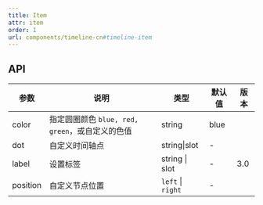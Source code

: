 ```yaml
---
title: Item
attr: item
order: 1
url: components/timeline-cn#timeline-item
---
```



## API

| 参数     | 说明                                            | 类型              | 默认值 | 版本 |
| -------- | ----------------------------------------------- | ----------------- | ------ | ---- |
| color    | 指定圆圈颜色 `blue, red, green`，或自定义的色值 | string            | blue   |      |
| dot      | 自定义时间轴点                                  | string\|slot      | -      |      |
| label    | 设置标签                                        | string \| slot    | -      | 3.0  |
| position | 自定义节点位置                                  | `left` \| `right` | -      |      |
